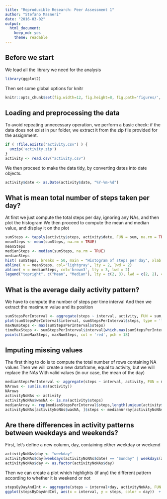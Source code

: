 ```yaml
---
title: "Reproducible Research: Peer Assessment 1"
author: "Stefano Masneri"
date: "2016-03-02"
output: 
  html_document:
    keep_md: yes
    theme: readable
---
```


## Before we start
We load all the library we need for the analysis
```r
library(ggplot2)
```

Then set some global options for knitr
```r
knitr::opts_chunk$set(fig.width=12, fig.height=8, fig.path='figures/', fig.keep='high' )
```

## Loading and preprocessing the data
To avoid repeating unnecessary operation, we perform a basic check:
if the data does not exist in pur folder, we extract it from the
zip file provided for the assignment.
```r
if ( !file.exists("activity.csv") ) {
  unzip('activity.zip')
}
activity <- read.csv("activity.csv")
```

We then proceed to make the data tidy, by converting dates into date objects.
```r
activity$date <- as.Date(activity$date, "%Y-%m-%d") 
```

## What is mean total number of steps taken per day?
At first we just compute the total steps per day, ignoring any NAs, and then plot the histogram
We then proceed to compute the mean and median value, and display it on the plot
```r
sumSteps <- tapply(activity$steps, activity$date, FUN = sum, na.rm = TRUE)
meanSteps <- mean(sumSteps, na.rm = TRUE)
meanSteps
medianSteps <- median(sumSteps, na.rm = TRUE)
medianSteps
hist( sumSteps, breaks = 50, main = "Histogram of steps per day", xlab = "# steps" )
abline( v = meanSteps, col='lightgray', lty = 2, lwd = 2)
abline( v = medianSteps, col='brown3', lty = 3, lwd = 2)
legend("topright", c("Mean", "Median"), lty = c(2, 3), lwd = c(2, 2), col = c('lightgray', 'brown'))
```

## What is the average daily activity pattern?
We have to compute the number of steps per time interval
And then we extract the maximum value and its position
```r
sumStepsPerInterval <- aggregate(steps ~ interval, activity, FUN = sum, na.rm = TRUE)
plot(sumStepsPerInterval$interval, sumStepsPerInterval$steps, type = 'l', xlab = 'time interval', ylab = '# steps')
maxNumSteps <- max(sumStepsPerInterval$steps)
timeMaxSteps <- sumStepsPerInterval$interval[which.max(sumStepsPerInterval$steps)]
points(timeMaxSteps, maxNumSteps, col = 'red', pch = 18)
```

## Imputing missing values
The first thing to do is to compute the total number of rows containing NA values
Then we will create a new dataframe, equal to activity, but we will replace the NAs
With valid values (in our case, the mean of the day)
```r
medianStepsPerInterval <- aggregate(steps ~ interval, activity, FUN = median, na.rm = TRUE)
NArows <- sum(is.na(activity))
NArows
activityNoNAs <- activity
activityNoNAs$wasNA <- is.na(activity$steps)
medianArray <- rep(medianStepsPerInterval$steps,length(unique(activity$date)))
activityNoNAs[activityNoNAs$wasNA, ]$steps <- medianArray[activityNoNAs$wasNA]
```

## Are there differences in activity patterns between weekdays and weekends?
First, let's define a new column, day, containing either weekday or weekend
```r
activityNoNAs$day <- "weekday"
activityNoNAs$day[weekdays(activityNoNAs$date) == "Sunday" | weekdays(activityNoNAs$date) == "Saturday" ] = "weekend"
activityNoNAs$day <- as.factor(activityNoNAs$day)
```

Then we can create a plot which highlights (if any) the different pattern according 
to whether it is weekend or not
```r
stepsByDayAndInt <- aggregate(steps ~ interval+day, activityNoNAs, FUN = mean, na.rm = TRUE)
ggplot(stepsByDayAndInt, aes(x = interval, y = steps, color = day))  + facet_grid(. ~ day) + geom_line()
```


